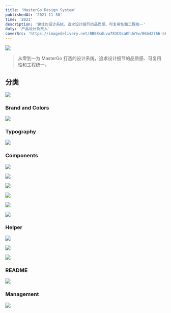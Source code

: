 ```yaml
---
title: 'MasterGo Design System'
publishedAt: '2021-11-30'
time: '2021'
description: '健壮的设计系统，追求设计细节的品质感、可复用性和工程统一'
duty: '产品设计负责人'
coverSrc: 'https://imagedelivery.net/8B08sdLvw783CQcaKhUoYw/86b42766-b6da-447c-2b19-d6c5f3881b00/public'
---
```


![](https://imagedelivery.net/8B08sdLvw783CQcaKhUoYw/e18f8265-38fe-43e7-ea74-2d28a25da500/public)

> 从零到一为 MasterGo 打造的设计系统，追求设计细节的品质感、可复用性和工程统一。

## 分类

![](https://imagedelivery.net/8B08sdLvw783CQcaKhUoYw/1e5848d9-3267-46b0-8dcc-1bc601aa6e00/public)

### Brand and Colors

![](https://imagedelivery.net/8B08sdLvw783CQcaKhUoYw/09615772-6daf-4ba0-8e84-4ca289ad4d00/public)

### Typography

![](https://imagedelivery.net/8B08sdLvw783CQcaKhUoYw/f56e72c5-5a73-4f38-cad7-8030cfb64600/public)

### Components

![](https://imagedelivery.net/8B08sdLvw783CQcaKhUoYw/8b4c4bb4-f7ba-45bf-27db-a0485cf84f00/public)

![](https://imagedelivery.net/8B08sdLvw783CQcaKhUoYw/e67cf18a-81c1-476d-ebed-ec2cc8340d00/public)

![](https://imagedelivery.net/8B08sdLvw783CQcaKhUoYw/9f7d16f6-d947-4bac-66ad-9566754b3b00/public)

![](https://imagedelivery.net/8B08sdLvw783CQcaKhUoYw/dd0f25e4-d7f4-4b03-d1a7-7ee4dae3ab00/public)

![](https://imagedelivery.net/8B08sdLvw783CQcaKhUoYw/f693b0ac-916f-45fd-f40e-8ee1cc21a900/public)

![](https://imagedelivery.net/8B08sdLvw783CQcaKhUoYw/4f6d260b-f81e-438f-f7a5-a81263d05000/public)

### Helper

![](https://imagedelivery.net/8B08sdLvw783CQcaKhUoYw/6dce4279-6305-4048-6124-25effb25cd00/public)

![](https://imagedelivery.net/8B08sdLvw783CQcaKhUoYw/d4d0fd9d-5db5-4c8c-a56f-8973f1c9ef00/public)

![](https://imagedelivery.net/8B08sdLvw783CQcaKhUoYw/ad283ffd-aecd-4af8-beea-23a0eff94c00/public)

### README

![](https://imagedelivery.net/8B08sdLvw783CQcaKhUoYw/7dd81344-fa37-425a-3306-a98acc385300/public)

### Management

![](https://imagedelivery.net/8B08sdLvw783CQcaKhUoYw/ef8a9a55-1467-491d-45da-a6363721f800/public)
